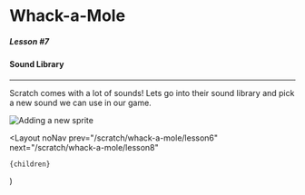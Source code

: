 
# Whack-a-Mole

##### Lesson #7

#### Sound Library

---

Scratch comes with a lot of sounds! Lets go into their sound library and pick
a new sound we can use in our game.

![Adding a new sprite](/static/pages/scratch/whack-a-mole/lesson7.gif)

  <Layout
    noNav
    prev="/scratch/whack-a-mole/lesson6"
    next="/scratch/whack-a-mole/lesson8"
  >
    {children}
  </Layout>
)
